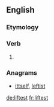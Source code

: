 ==English==

===Etymology===
{{suffix|lift|est|lang=en}}

===Verb===
{{head|en|verb form}}

# {{en-archaic second-person singular of|lift}}

===Anagrams===
* [[ittself#English|ittself]], [[leftist#English|leftist]]

[[de:liftest]]
[[fr:liftest]]